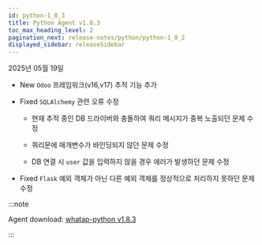 ```yaml
---
id: python-1_8_3
title: Python Agent v1.8.3
toc_max_heading_level: 2
pagination_next: release-notes/python/python-1_8_2
displayed_sidebar: releaseSidebar
---
```


2025년 05월 19일

- <Status priority='1'>New</Status> `Odoo` 프레임워크(v16,v17) 추적 기능 추가 

- <Status priority='0'>Fixed</Status> `SQLAlchemy` 관련 오류 수정

    - 현재 추적 중인 DB 드라이버와 충돌하여 쿼리 메시지가 중복 노출되던 문제 수정

    - 쿼리문에 매개변수가 바인딩되지 않던 문제 수정

    - DB 연결 시 `user` 값을 입력하지 않을 경우 에러가 발생하던 문제 수정

- <Status priority='0'>Fixed</Status> `Flask` 예외 객체가 아닌 다른 예외 객체를 정상적으로 처리하지 못하던 문제 수정

:::note

Agent download: [whatap-python v1.8.3](https://pypi.org/project/whatap-python/1.8.3/)

:::